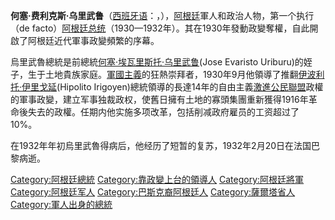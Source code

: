 {{infobox officeholder
| name = 何塞·费利克斯·乌里武鲁
| image = José Félix Uriburu.jpg
| image_size = 150px
| office = [[阿根廷总统|阿根廷总统]]
| term_start = 1930年9月6日
| term_end = 1932年2月20日
| predecessor = [[伊波利托·伊里戈延|伊波利托·伊里戈延]]
| successor = [[阿古斯丁·佩德罗·胡斯托|阿古斯丁·佩德罗·胡斯托]]
| vicepresident = [[恩里克·桑塔马里纳|恩里克·桑塔马里纳]]
| birth_date = {{birth date|1868|07|20}}
| birth_place = {{ARG}}[[萨尔塔省|萨尔塔省]]
| death_date = {{death date and age|1932|04|29|1868|07|20}}
| death_place = {{FRA}}[[巴黎|巴黎]]
| occupation = [[军人|军人]]
| party = 无
}}
'''何塞·费利克斯·乌里武鲁'''（[[西班牙语|西班牙语]]：'''{{lang|es|José Félix Benito Uriburu y Uriburu}}'''，{{bd|1868年|7月20日|1932年|4月29日|catIdx=E}}），[[阿根廷|阿根廷]]軍人和政治人物，第一个执行（de facto）[[阿根廷总统|阿根廷总统]]（1930—1932年）。其在1930年發動政變奪權，自此開啟了阿根廷近代軍事政變頻繁的序幕。

烏里武魯總統是前總統[[何塞·埃瓦里斯托·乌里武鲁|何塞·埃瓦里斯托·乌里武鲁]](Jose Evaristo Uriburu)的姪子，生于土地貴族家庭。[[軍國主義|軍國主義]]的狂熱崇拜者，1930年9月他領導了推翻[[伊波利托·伊里戈延|伊波利托·伊里戈延]](Hipolito Irigoyen)總統領導的長達14年的自由主義[[激進公民聯盟|激進公民聯盟]]政權的軍事政變，建立军事独裁政权，使舊日擁有土地的寡頭集團重新獲得1916年革命後失去的政權。任期内他实施多项改革，包括削减政府雇员的工资超过了10%。

在1932年年初烏里武魯得病后，他经历了短暂的复苏，1932年2月20日在法国巴黎病逝。

{{start box}}
{{succession box | [[伊波利托·伊里戈延|伊波利托·伊里戈延]]| [[阿古斯丁·佩德罗·胡斯托|阿古斯丁·佩德罗·胡斯托]]|[[阿根廷总统|阿根廷总统]]|1930年—1932年}}
{{end box}}

{{Authority control}}
{{美洲政治人物小作品}}
{{Argentina-stub}}
{{DEFAULTSORT:Uriburu}}
[[Category:阿根廷總統|Category:阿根廷總統]]
[[Category:靠政變上台的領導人|Category:靠政變上台的領導人]]
[[Category:阿根廷將軍|Category:阿根廷將軍]]
[[Category:阿根廷军人|Category:阿根廷军人]]
[[Category:巴斯克裔阿根廷人|Category:巴斯克裔阿根廷人]]
[[Category:薩爾塔省人|Category:薩爾塔省人]]
[[Category:軍人出身的總統|Category:軍人出身的總統]]